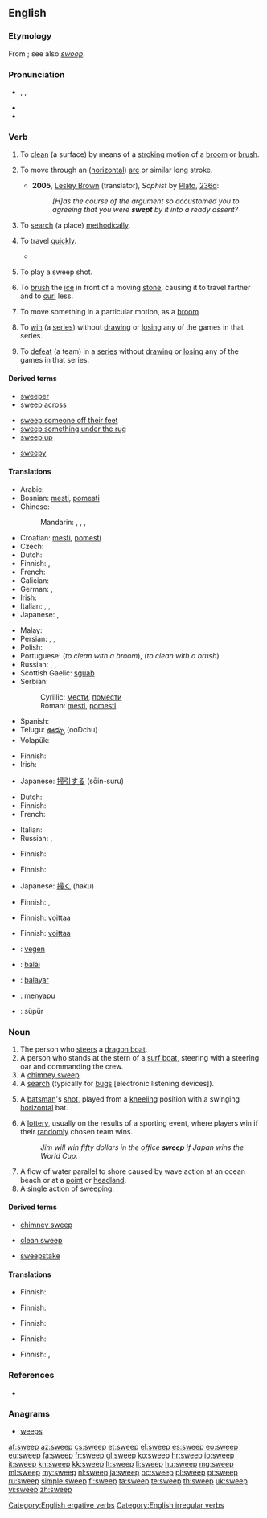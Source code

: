 ==English==

===Etymology===
From {{etyl|ang|en}} {{term|swapan|swāpan|lang=ang}}; see also ''[[swoop]]''.

===Pronunciation===
* {{enPR|swēp}}, {{IPA|/swiːp/}}, {{X-SAMPA|/swi:p/}}
* {{audio|en-us-sweep.ogg|Audio (US)}}
* {{rhymes|iːp}}

===Verb===
{{en-verb|sweeps|sweeping|swept}}

# {{transitive}} To [[clean]] (a surface) by means of a [[stroke#Verb|stroking]] motion of a [[broom]] or [[brush]].
# {{intransitive}} To move through an ([[horizontal]]) [[arc]] or similar long stroke.
#* '''2005''', [[w:Lesley Brown|Lesley Brown]] (translator), ''Sophist'' by [[w:Plato|Plato]], [[w:Stephanus pagination|236d]]:
#*: ''[H]as the course of the argument so accustomed you to agreeing that you were '''swept''' by it into a ready assent?''
# {{transitive}} To [[search]] (a place) [[methodically]].
# {{intransitive|figuratively}} To travel [[quickly]].
#* {{quote-news
|year=2011
|date=February 1
|author=Phil McNulty
|title=Arsenal   2 - 1   Everton
|work=BBC
|url=http://news.bbc.co.uk/sport2/hi/football/eng_prem/9379477.stm
|page=
|passage=Everton took that disputed lead in a moment that caused anger to sweep around the Emirates. }}
# {{cricket}} To play a sweep shot.
# {{curling}} To [[brush]] the [[ice]] in front of a moving [[stone]], causing it to travel farther and to [[curl]] less.
# {{transitive|ergative}} To move something in a particular motion, as a [[broom]]
# {{sports|transitive}} To [[win]] (a [[series]]) without [[draw]]ing or [[lose|losing]] any of the games in that series.
# {{sports|transitive}} To [[defeat]] (a team) in a [[series]] without [[draw]]ing or [[lose|losing]] any of the games in that series.

====Derived terms====
{{rel-top3|Terms derived from ''sweep'' (verb)}}
* [[sweeper]]
* [[sweep across]]
{{rel-mid3}}
* [[sweep someone off their feet]]
* [[sweep something under the rug]]
* [[sweep up]]
{{rel-mid3}}
* [[sweepy]]
{{rel-bottom}}

====Translations====
{{trans-top|to clean using a broom or brush}}
* Arabic: {{t-|ar|مسح|tr=másaHa}}
* Bosnian: [[mesti#Bosnian|mesti]], [[pomesti#Bosnian|pomesti]]
* Chinese:
*: Mandarin: {{t-|cmn|打掃|sc=Hani}}, {{t-|cmn|打扫|tr=dǎsǎo|sc=Hani}}, {{t-|cmn|掃|sc=Hani}}, {{t-|cmn|扫|tr=sǎo|sc=Hani}}
* Croatian: [[mesti#Croatian|mesti]], [[pomesti#Croatian|pomesti]]
* Czech: {{t-|cs|zamést}}
* Dutch: {{t+|nl|vegen}}
* Finnish: {{t+|fi|harjata}}, {{t-|fi|luutia}}
* French: {{t+|fr|balayer}}
* Galician: {{t-|gl|varrer|xs=Galician}}
* German: {{t+|de|fegen}}, {{t+|de|kehren}}
* Irish: {{t-|ga|scuab|xs=Irish}}
* Italian: {{t-|it|spazzare}}, {{t+|it|scopare}}, {{t-|it|ramazzare}}
* Japanese: {{t+|ja|掃除|alt=掃除する|tr=そうじする, sōji-suru}}, {{t-|ja|掃く|tr=はく, haku}}
{{trans-mid}}
* Malay: {{t-|ms|menyapu}}
* Persian: {{t-|fa|رُفتن|tr=roftan|sc=fa-Arab}}, {{t+|fa|روبیدن|sc=fa-Arab}}, {{t+|fa|جارو کردن|sc=fa-Arab}}
* Polish: {{t+|pl|zamiatać}}
* Portuguese: {{t+|pt|varrer}} (''to clean with a broom''), {{t+|pt|escovar}} (''to clean with a brush'')
* Russian: {{t+|ru|подметать|tr=podmetát'}} {{impf}}, {{t+|ru|мести|tr=mestí}} {{impf}}, {{t+|ru|подмести|tr=podmestí}} {{pf.}}
* Scottish Gaelic: [[sguab]]
* Serbian:
*: Cyrillic: [[мести#Serbian|мести]], [[помести#Serbian|помести]]
*: Roman: [[mesti#Serbian|mesti]], [[pomesti#Serbian|pomesti]]
* Spanish: {{t+|es|barrer}}
* Telugu: [[ఊడ్చు]] (ooDchu)
* Volapük: {{t+|vo|svipön}}
{{trans-bottom}}

{{trans-top|to move through an arc or similar long stroke}}
* Finnish: {{t+|fi|pyyhkäistä}}
* Irish: {{t-|ga|scuab|xs=Irish}}
{{trans-mid}}
* Japanese: [[掃引]]する (sōin-suru)
{{trans-bottom}}

{{trans-top|to search methodically}}
* Dutch: {{t+|nl|doorzoeken}}
* Finnish: {{t+|fi|kammata}}
* French: {{t+|fr|balayer}}
{{trans-mid}}
* Italian: {{t-|it|setacciare}}
* Russian: {{t+|ru|прочёсывать|sc=Cyrl|tr=pročósyvat}} {{impf}}, {{t+|ru|прочесать|sc=Cyrl|tr=pročesát}} {{pf.}}
{{trans-bottom}}

{{trans-top|to travel quickly}}
* Finnish: {{t+|fi|pyyhkäistä}}
{{trans-mid}}
{{trans-bottom}}

{{trans-top|cricket: to play a sweep shot}}
{{trans-mid}}
{{trans-bottom}}

{{trans-top|curling: to brush the ice}}
* Finnish: {{t+|fi|harjata}}
{{trans-mid}}
* Japanese: [[掃く]] (haku)
{{trans-bottom}}

{{trans-top|to move something in a certain motion}}
* Finnish: {{t+|fi|pyyhkäistä}}, {{t-|fi|heilauttaa}}
{{trans-mid}}
{{trans-bottom}}

{{trans-top|sports: to win a series}}
* Finnish: [[voittaa#Finnish|voittaa]] {{t-|fi|puhtaasti}}
{{trans-mid}}
{{trans-bottom}}

{{trans-top|sports: to defeat a team}}
* Finnish: [[voittaa#Finnish|voittaa]] {{t-|fi|puhtaasti}}
{{trans-mid}}
{{trans-bottom}}

{{checktrans-top}}
* {{ttbc|nl}}: [[vegen]]
* {{ttbc|eo}}: [[balai]]
* {{ttbc|io}}: [[balayar]]
* {{ttbc|id}}: [[sapu|menyapu]]
* {{ttbc|tr}}: süpür
{{trans-bottom}}

===Noun===
{{en-noun}}

# The person who [[steer]]s a [[dragon boat]].<!-- possibly other types of boats? -->
# A person who stands at the stern of a [[surf boat]], steering with a steering oar and commanding the crew.
# A [[chimney sweep]].
# A [[search]] (typically for [[bug]]s [electronic listening devices]).
# {{cricket}} A [[batsman]]'s [[shot]], played from a [[kneeling]] position with a swinging [[horizontal]] bat.
#: {{usex|Bradman attempted a '''sweep''', but in fact top edged the ball to the wicket keeper}}
# A [[lottery]], usually on the results of a sporting event, where players win if their [[random]]ly chosen team wins.
#: ''Jim will win fifty dollars in the office '''sweep''' if Japan wins the World Cup.''
# A flow of water parallel to shore caused by wave action at an ocean beach or at a [[point]] or [[headland]].
# A single action of sweeping.

====Derived terms====
{{rel-top3|Terms derived from ''sweep'' (noun)}}
* [[chimney sweep]]
{{rel-mid3}}
* [[clean sweep]]
{{rel-mid3}}
* [[sweepstake]]
{{rel-bottom}}

====Translations====
{{trans-top|person who steers a dragon boat}}
* Finnish: {{t+|fi|perämies}}
{{trans-mid}}
{{trans-bottom}}

{{trans-top|person who steers a surf boat}}
* Finnish: {{t+|fi|perämies}}
{{trans-mid}}
{{trans-bottom}}

{{trans-see|chimney sweep}}

{{trans-top|search for bugs (electronic listening devices)}}
* Finnish: {{t-|fi|etsintä}}
{{trans-mid}}
{{trans-bottom}}

{{trans-top|type of shot in cricket}}
{{trans-mid}}
{{trans-bottom}}

{{trans-top|type of lottery}}
* Finnish: {{t-|fi|veikkaus}}
{{trans-mid}}
{{trans-bottom}}

{{trans-top|flow of water parallel to shore}}
{{trans-mid}}
{{trans-bottom}}

{{trans-top|single action of sweeping}}
* Finnish: {{t-|fi|pyyhkäisy}}, {{t-|fi|heilautus}}
{{trans-mid}}
{{trans-bottom}}

===References===
* {{R:Webster 1913}}

===Anagrams===
* [[weeps#English|weeps]]

[[Category:English ergative verbs]]
[[Category:English irregular verbs]]

[[af:sweep]]
[[az:sweep]]
[[cs:sweep]]
[[et:sweep]]
[[el:sweep]]
[[es:sweep]]
[[eo:sweep]]
[[eu:sweep]]
[[fa:sweep]]
[[fr:sweep]]
[[gl:sweep]]
[[ko:sweep]]
[[hr:sweep]]
[[io:sweep]]
[[it:sweep]]
[[kn:sweep]]
[[kk:sweep]]
[[lt:sweep]]
[[li:sweep]]
[[hu:sweep]]
[[mg:sweep]]
[[ml:sweep]]
[[my:sweep]]
[[nl:sweep]]
[[ja:sweep]]
[[oc:sweep]]
[[pl:sweep]]
[[pt:sweep]]
[[ru:sweep]]
[[simple:sweep]]
[[fi:sweep]]
[[ta:sweep]]
[[te:sweep]]
[[th:sweep]]
[[uk:sweep]]
[[vi:sweep]]
[[zh:sweep]]